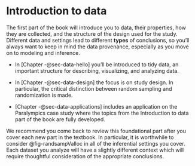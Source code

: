 # Introduction to data {.unnumbered}

The first part of the book will introduce you to data, their properties, how they are collected, and the structure of the design used for the study.
Different data and settings lead to different **types** of conclusions, so you'll always want to keep in mind the data provenance, especially as you move on to modeling and inference.

-   In [Chapter -@sec-data-hello] you'll be introduced to tidy data, an important structure for describing, visualizing, and analyzing data.

-   In [Chapter -@sec-data-design] the focus is on study design.
    In particular, the critical distinction between random sampling and randomization is made.

-   [Chapter -@sec-data-applications] includes an application on the Paralympics case study where the topics from the Introduction to data part of the book are fully developed.

We recommend you come back to review this foundational part after you cover each new part in the textbook.
In particular, it is worthwhile to consider @fig-randsampValloc in all of the inferential settings you cover.
Each dataset you analyze will have a slightly different context which will require thoughtful consideration of the appropriate conclusions.
